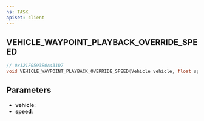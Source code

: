 ```yaml
---
ns: TASK
apiset: client
---
```

## VEHICLE_WAYPOINT_PLAYBACK_OVERRIDE_SPEED

```c
// 0x121F0593E0A431D7
void VEHICLE_WAYPOINT_PLAYBACK_OVERRIDE_SPEED(Vehicle vehicle, float speed);
```


## Parameters
* **vehicle**:
* **speed**:
